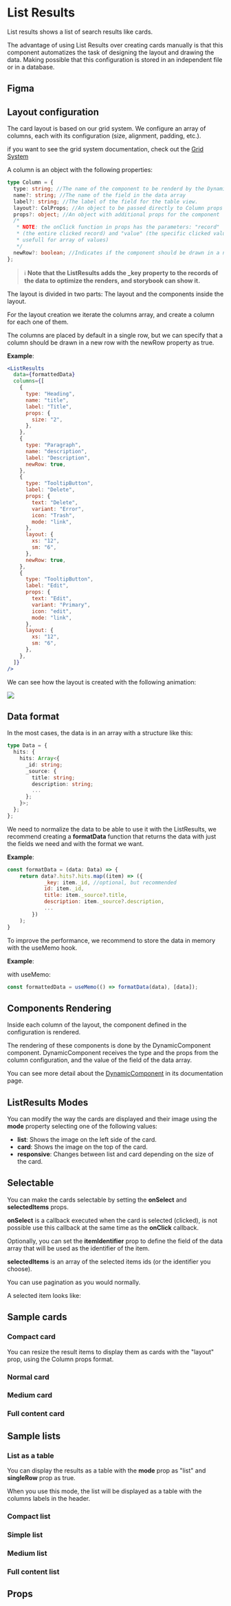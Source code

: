 

# List Results

List results shows a list of search results like cards.

The advantage of using List Results over creating cards manually is that this component automatizes the task of designing the layout and drawing the data. Making possible that this configuration is stored in an independent file or in a database.

## Figma

<FigmaFrame nodeId="500:1076" />

## Layout configuration

The card layout is based on our grid system. We configure an array of columns, each with its configuration (size, alignment, padding, etc.).

if you want to see the grid system documentation, check out the [Grid System](/docs/organisms-grid-system)

A column is an object with the following properties:

```ts
type Column = {
  type: string; //The name of the component to be renderd by the DynamicComponent
  name?: string; //The name of the field in the data array
  label?: string; //The label of the field for the table view.
  layout?: ColProps; //An object to be passed directly to Column props (for responsive)
  props?: object; //An object with additional props for the component
  /*
   * NOTE: the onClick function in props has the parameters: "record"
   * (the entire clicked record) and "value" (the specific clicked value,
   * usefull for array of values)
   */
  newRow?: boolean; //Indicates if the component should be drawn in a new row
};
```

> ℹ️ **Note that the ListResults adds the \_key property to the records of the data to optimize the renders, and storybook can show it.**

The layout is divided in two parts: The layout and the components inside the layout.

For the layout creation we iterate the columns array, and create a column for each one of them.

The columns are placed by default in a single row, but we can specify that a column should be drawn in a new row with the newRow property as true.

**Example**:

```jsx
<ListResults
  data={formattedData}
  columns={[
    {
      type: "Heading",
      name: "title",
      label: "Title",
      props: {
        size: "2",
      },
    },
    {
      type: "Paragraph",
      name: "description",
      label: "Description",
      newRow: true,
    },
    {
      type: "TooltipButton",
      label: "Delete",
      props: {
        text: "Delete",
        variant: "Error",
        icon: "Trash",
        mode: "link",
      },
      layout: {
        xs: "12",
        sm: "6",
      },
      newRow: true,
    },
    {
      type: "TooltipButton",
      label: "Edit",
      props: {
        text: "Edit",
        variant: "Primary",
        icon: "edit",
        mode: "link",
      },
      layout: {
        xs: "12",
        sm: "6",
      },
    },
  ]}
/>
```

We can see how the layout is created with the following animation:

<img src={listlayout} />

## Data format

In the most cases, the data is in an array with a structure like this:

```ts
type Data = {
  hits: {
    hits: Array<{
      _id: string;
      _source: {
        title: string;
        description: string;
        ...
      };
    }>;
  };
};
```

We need to normalize the data to be able to use it with the ListResults, we recommend creating a **formatData** function that returns the data with just the fields we need and with the format we want.

**Example**:

```jsx
const formatData = (data: Data) => {
    return data?.hits?.hits.map((item) => ({
            _key: item._id, //optional, but recommended
            id: item._id,
            title: item._source?.title,
            description: item._source?.description,
            ...
        })
    );
}
```

To improve the performance, we recommend to store the data in memory with the useMemo hook.

**Example**:

with useMemo:

```jsx
const formattedData = useMemo(() => formatData(data), [data]);
```

## Components Rendering

Inside each column of the layout, the component defined in the configuration is rendered.

The rendering of these components is done by the DynamicComponent component.
DynamicComponent receives the type and the props from the column configuration, and the value of the field of the data array.

You can see more detail about the [DynamicComponent](/docs/molecules-dynamic-component) in its documentation page.

## ListResults Modes

You can modify the way the cards are displayed and their image using the **mode** property selecting one of the following values:

- **list**: Shows the image on the left side of the card.
- **card**: Shows the image on the top of the card.
- **responsive**: Changes between list and card depending on the size of the card.

## Selectable

You can make the cards selectable by setting the **onSelect** and **selectedItems** props.

**onSelect** is a callback executed when the card is selected (clicked), is not possible use this callback at the same time as the **onClick** callback.

Optionally, you can set the **itemIdentifier** prop to define the field of the data array that will be used as the identifier of the item.

**selectedItems** is an array of the selected items ids (or the identifier you choose).

You can use pagination as you would normally.

A selected item looks like:

<Canvas>
  <Story id="organisms-list-results--selectable-list" />
</Canvas>

## Sample cards

### Compact card

You can resize the result items to display them as cards with the "layout" prop, using the Column props format.

<Canvas>
  <Story id="organisms-list-results--compact-card" />
</Canvas>

### Normal card

<Canvas>
  <Story id="organisms-list-results--normal-card" />
</Canvas>

### Medium card

<Canvas>
  <Story id="organisms-list-results--medium-card" />
</Canvas>

### Full content card

<Canvas>
  <Story id="organisms-list-results--full-content-card" />
</Canvas>

## Sample lists

### List as a table

You can display the results as a table with the **mode** prop as "list" and **singleRow** prop as true.

When you use this mode, the list will be displayed as a table with the columns labels in the header.

<Canvas>
  <Story id="organisms-list-results--list-as-table" />
</Canvas>

### Compact list

<Canvas>
  <Story id="organisms-list-results--compact-list" />
</Canvas>

### Simple list

<Canvas>
  <Story id="organisms-list-results--simple-list" />
</Canvas>

### Medium list

<Canvas>
  <Story id="organisms-list-results--medium-list" />
</Canvas>

### Full content list

<Canvas>
  <Story id="organisms-list-results--full-content-list" />
</Canvas>

## Props

<ArgsTable story={ComponentStory} />
